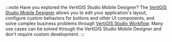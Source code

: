 :::note Have you explored the VertiGIS Studio Mobile Designer?
The [VertiGIS Studio Mobile Designer](https://apps.geocortex.com/mobileviewer/designer/) allows you to edit your application's layout, configure custom behaviors for buttons and other UI components, and solve complex business problems through [VertiGIS Studio Workflow](../../workflow/overview.mdx). Many use cases can be solved through the VertiGIS Studio Mobile Designer and don't require custom development.
:::
